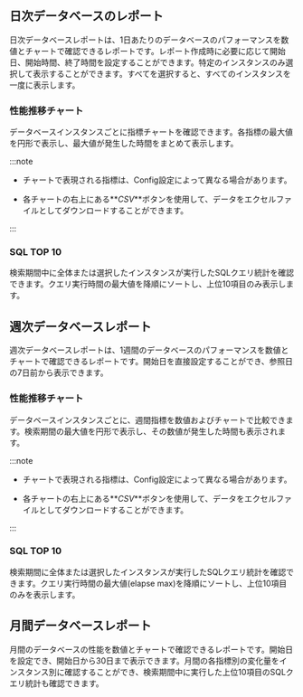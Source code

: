 ## 日次データベースのレポート

日次データベースレポートは、1日あたりのデータベースのパフォーマンスを数値とチャートで確認できるレポートです。レポート作成時に必要に応じて開始日、開始時間、終了時間を設定することができます。特定のインスタンスのみ選択して表示することができます。すべてを選択すると、すべてのインスタンスを一度に表示します。

### 性能推移チャート

データベースインスタンスごとに指標チャートを確認できます。各指標の最大値を円形で表示し、最大値が発生した時間をまとめて表示します。

:::note

- チャートで表現される指標は、Config設定によって異なる場合があります。

- 各チャートの右上にある**_CSV_**ボタンを使用して、データをエクセルファイルとしてダウンロードすることができます。

:::

### SQL TOP 10

検索期間中に全体または選択したインスタンスが実行したSQLクエリ統計を確認できます。クエリ実行時間の最大値を降順にソートし、上位10項目のみ表示します。

## 週次データベースレポート

週次データベースレポートは、1週間のデータベースのパフォーマンスを数値とチャートで確認できるレポートです。開始日を直接設定することができ、参照日の7日前から表示できます。

### 性能推移チャート

データベースインスタンスごとに、週間指標を数値およびチャートで比較できます。検索期間の最大値を円形で表示し、その数値が発生した時間も表示されます。

:::note

- チャートで表現される指標は、Config設定によって異なる場合があります。

- 各チャートの右上にある**_CSV_**ボタンを使用して、データをエクセルファイルとしてダウンロードすることができます。

:::

### SQL TOP 10

検索期間に全体または選択したインスタンスが実行したSQLクエリ統計を確認できます。クエリ実行時間の最大値(elapse max)を降順にソートし、上位10項目のみを表示します。

## 月間データベースレポート

月間のデータベースの性能を数値とチャートで確認できるレポートです。開始日を設定でき、開始日から30日まで表示できます。月間の各指標別の変化量をインスタンス別に確認することができ、検索期間中に実行した上位10項目のSQLクエリ統計も確認できます。
